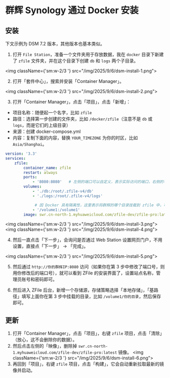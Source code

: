 # 群辉 Synology 通过 Docker 安装

## 安装
下文示例为 DSM 7.2 版本，其他版本也基本类似。

1. 打开 `File Station`，准备一个文件夹用于存放数据，我在 `docker` 目录下新建了 `zfile` 文件夹，并在这个目录下创建 `db` 和 `logs` 两个子目录。

<img className={'sm:w-2/3 '} src="/img/2025/9/6/dsm-install-1.png"></img>

2. 打开「套件中心」，搜索并安装「Container Manager」。

<img className={'sm:w-2/3 '} src="/img/2025/9/6/dsm-install-2.png"></img>

3. 打开「Container Manager」，点击「项目」，点击「新增」：

- 项目名称：随便起一个名字，比如 `zfile`
- 路径：选择第一步创建的文件夹，比如 `/docker/zfile`（注意不是 `db` 或 `logs`，而是它们的上级目录）
- 来源：创建 docker-compose.yml
- 内容：复制下面的内容，替换 `YOUR_TIMEZONE` 为你的时区，比如 `Asia/Shanghai`。

```yaml
version: '3.3'
services:
    zfile:
        container_name: zfile
        restart: always
        ports:
            - '8080:8080'   # 左侧的端口可以自定义，表示实际访问的端口，右侧的不要动。如 9090:8080 表示通过 9090 端口访问 zfile
        volumes:
            - './db:/root/.zfile-v4/db'
            - './logs:/root/.zfile-v4/logs'

             # 因 Docker 具有隔离性，这里表示将群辉的哪个目录挂载到 zfile 中，可自行修改，见下图
            - '/volume1:/volume1'
        image: swr.cn-north-1.myhuaweicloud.com/zfile-dev/zfile-pro:latest
```

<img className={'sm:w-2/3 '} src="/img/2025/9/6/dsm-install-3.png"></img>
<img className={'sm:w-2/3 '} src="/img/2025/9/6/dsm-install-4.png"></img>

4. 然后一直点击「下一步」，会询问是否通过 Web Station 设置网页门户，不用设置，直接点「下一步」 -> 「完成」。

<img className={'sm:w-2/3 '} src="/img/2025/9/6/dsm-install-5.png"></img>

5. 然后通过 `http://你的群辉IP:8080` 访问（如果你在第 3 步中修改了端口号，则用你修改后的端口号），就可以看到 ZFile 的安装界面了，设置站点名称，管理员账号和密码即可。

6. 然后进入 ZFile 后台，新增一个存储源，存储策略选择「本地存储」，「基路径」填写上面你在第 3 步中挂载的目录，比如 `/volume1/你的目录`，然后保存即可。

## 更新

1. 打开「Container Manager」，点击「项目」，右键 `zfile` 项目，点击「清除」（放心，这不会删除你的数据）。
2. 然后点击左侧的「映像」，删除掉 `swr.cn-north-1.myhuaweicloud.com/zfile-dev/zfile-pro:latest` 镜像。
<img className={'sm:w-2/3 '} src="/img/2025/9/6/dsm-install-6.png"></img>
3. 再回到「项目」，右键 `zfile` 项目，点击「构建」，它会自动重新拉取最新的镜像并启动。
